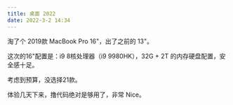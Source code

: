 ```yaml
---
title: 桌面 2022
date: 2022-3-2 14:34
---
```


淘了个 2019款 MacBook Pro 16"，出了之前的 13"。

这次的16"配置是：i9 8核处理器（i9 9980HK），32G + 2T 的内存硬盘配置，安全感十足。

考虑到预算，没选择21款。

体验几天下来，撸代码绝对是够用了，<RightAngleBadge>非常 Nice</RightAngleBadge>。

<ImgBox src="https://upyun.shiguangping.com//imgs/IMG_1919.jpg" width="80%" />

